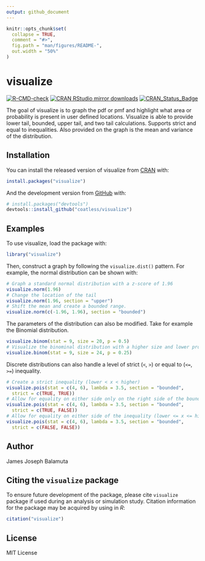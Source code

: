 ```yaml
---
output: github_document
---
```


<!-- README.md is generated from README.Rmd. Please edit that file -->

```r
knitr::opts_chunk$set(
  collapse = TRUE,
  comment = "#>",
  fig.path = "man/figures/README-",
  out.width = "50%"
)
```

# visualize

<!-- badges: start -->
[![R-CMD-check](https://github.com/coatless-rpkg/visualize/actions/workflows/R-CMD-check.yaml/badge.svg)](https://github.com/coatless-rpkg/visualize/actions/workflows/R-CMD-check.yaml)
[![CRAN RStudio mirror downloads](http://cranlogs.r-pkg.org/badges/visualize)](http://www.r-pkg.org/pkg/visualize)
[![CRAN_Status_Badge](http://www.r-pkg.org/badges/version/visualize)](https://cran.r-project.org/package=visualize)
<!-- badges: end -->

The goal of visualize is to graph the pdf or pmf and highlight what area or
probability is present in user defined locations. Visualize is able to provide
lower tail, bounded, upper tail, and two tail calculations. Supports strict and
equal to inequalities. Also provided on the graph is the mean and variance of
the distribution.

## Installation

You can install the released version of visualize from [CRAN](https://CRAN.R-project.org) with:

``` r
install.packages("visualize")
```

And the development version from [GitHub](https://github.com/) with:

``` r
# install.packages("devtools")
devtools::install_github("coatless/visualize")
```

## Examples

To use visualize, load the package with:

```r
library("visualize")
```

Then, construct a graph by following the `visualize.dist()` pattern. For example,
the normal distribution can be shown with: 

```r
# Graph a standard normal distribution with a z-score of 1.96
visualize.norm(1.96)
# Change the location of the tail
visualize.norm(1.96, section = "upper")
# Shift the mean and create a bounded range.
visualize.norm(c(-1.96, 1.96), section = "bounded")
```

The parameters of the distribution can also be modified. Take for example the
Binomial distribution.

```r
visualize.binom(stat = 9, size = 20, p = 0.5)
# Visualize the binominal distribution with a higher size and lower probability.
visualize.binom(stat = 9, size = 24, p = 0.25)
```

Discrete distributions can also handle a level of strict (`<`, `>`) or equal
to (`<=`, `>=`) inequality.


```r
# Create a strict inequality (lower < x < higher)
visualize.pois(stat = c(4, 6), lambda = 3.5, section = "bounded",
  strict = c(TRUE, TRUE))
# Allow for equality on either side only on the right side of the bounded region.
visualize.pois(stat = c(4, 6), lambda = 3.5, section = "bounded",
  strict = c(TRUE, FALSE))
# Allow for equality on either side of the inequality (lower <= x <= higher)
visualize.pois(stat = c(4, 6), lambda = 3.5, section = "bounded",
  strict = c(FALSE, FALSE))
```


## Author

James Joseph Balamuta

## Citing the `visualize` package

To ensure future development of the package, please cite `visualize`
package if used during an analysis or simulation study. Citation information
for the package may be acquired by using in *R*:

```r
citation("visualize")
```

## License

MIT License
